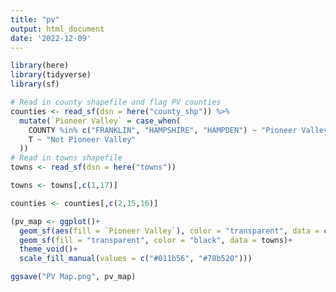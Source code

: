 ```yaml
---
title: "pv"
output: html_document
date: '2022-12-09'
---
```

```r
library(here)
library(tidyverse)
library(sf)
```

```r
# Read in county shapefile and flag PV counties
counties <- read_sf(dsn = here("county_shp")) %>% 
  mutate(`Pioneer Valley` = case_when(
    COUNTY %in% c("FRANKLIN", "HAMPSHIRE", "HAMPDEN") ~ "Pioneer Valley",
    T ~ "Not Pioneer Valley"
  )) 
# Read in towns shapefile
towns <- read_sf(dsn = here("towns"))

towns <- towns[,c(1,17)]

counties <- counties[,c(2,15,16)]

(pv_map <- ggplot()+
  geom_sf(aes(fill = `Pioneer Valley`), color = "transparent", data = counties)+
  geom_sf(fill = "transparent", color = "black", data = towns)+
  theme_void()+
  scale_fill_manual(values = c("#011b56", "#78b520")))

ggsave("PV Map.png", pv_map)  
```


